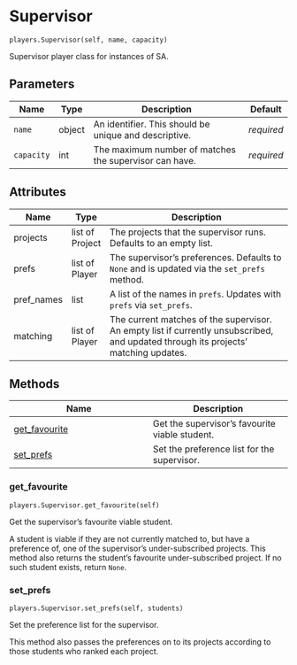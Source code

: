 # Supervisor { #matching.players.Supervisor }

`players.Supervisor(self, name, capacity)`

Supervisor player class for instances of SA.

## Parameters

| Name       | Type   | Description                                            | Default    |
|------------|--------|--------------------------------------------------------|------------|
| `name`     | object | An identifier. This should be unique and descriptive.  | _required_ |
| `capacity` | int    | The maximum number of matches the supervisor can have. | _required_ |

## Attributes

| Name       | Type            | Description                                                                                                                         |
|------------|-----------------|-------------------------------------------------------------------------------------------------------------------------------------|
| projects   | list of Project | The projects that the supervisor runs. Defaults to an empty list.                                                                   |
| prefs      | list of Player  | The supervisor's preferences. Defaults to ``None`` and is updated via the ``set_prefs`` method.                                     |
| pref_names | list            | A list of the names in ``prefs``. Updates with ``prefs`` via ``set_prefs``.                                                         |
| matching   | list of Player  | The current matches of the supervisor. An empty list if currently unsubscribed, and updated through its projects' matching updates. |

## Methods

| Name | Description |
| --- | --- |
| [get_favourite](#matching.players.Supervisor.get_favourite) | Get the supervisor's favourite viable student. |
| [set_prefs](#matching.players.Supervisor.set_prefs) | Set the preference list for the supervisor. |

### get_favourite { #matching.players.Supervisor.get_favourite }

`players.Supervisor.get_favourite(self)`

Get the supervisor's favourite viable student.

A student is viable if they are not currently matched to, but
have a preference of, one of the supervisor's under-subscribed
projects. This method also returns the student's favourite
under-subscribed project. If no such student exists, return
``None``.

### set_prefs { #matching.players.Supervisor.set_prefs }

`players.Supervisor.set_prefs(self, students)`

Set the preference list for the supervisor.

This method also passes the preferences on to its projects
according to those students who ranked each project.